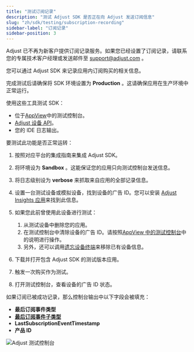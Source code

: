 ```yaml
---
title: "测试订阅记录"
description: "测试 Adjust SDK 是否正在向 Adjust 发送订阅信息"
slug: "zh/sdk/testing/subscription-recording"
sidebar-label: "订阅记录"
sidebar-position: 3
---
```


<Callout type="warning">

Adjust 已不再为新客户提供订阅记录服务。如果您已经设置了订阅记录，请联系您的专属技术客户经理或发送邮件至 [support@adjust.com](mailto:support@adjust.com) 。

</Callout>

您可以通过 Adjust SDK 来记录应用内订阅购买的相关信息。

<Callout type="important">

完成测试后请确保将 SDK 环境设置为 **Production** 。这请确保应用在生产环境中正常运行。

</Callout>

使用这些工具测试 SDK：

-  位于[AppView](https://help.adjust.com/zh/article/testing-console)中的测试控制台。
-  [Adjust 设备 API](/zh/api/device-api/inspect)。
-  您的 IDE 日志输出。

要测试此功能是否正常运转：

1. 按照对应平台的集成指南来集成 Adjust SDK。
2. 将环境设为 **Sandbox** 。这能保证您的应用只向测试控制台发送信息。
3. 将日志级别设为 **verbose** 来抓取来自应用的全部记录信息。
4. 设置一台测试设备或模拟设备，找到设备的广告 ID。您可以安装 [Adjust Insights 应用](https://apps.apple.com/us/app/adjust-insights/id1125517808)来找到此信息。
5. 如果您此前曾使用此设备进行测试：

   1. 从测试设备中删除您的应用。
   2. 在测试控制台中清除设备的广告 ID。请按照[AppView 中的测试控制台](https://help.adjust.com/zh/article/testing-console#forget-device)中的说明进行操作。
   3. 另外，还可以调用[遗忘设备终端](/zh/api/device-api/forget/)来移除已有设备信息。

6. 下载并打开包含 Adjust SDK 的测试版本应用。
7. 触发一次购买作为测试。
8. 打开测试控制台，查看设备的广告 ID 状态。

如果订阅已被成功记录，那么控制台输出中以下字段会被填充：

-  **最后订阅事件类型**
-  [**最后订阅事件子类型**](https://help.adjust.com/zh/article/manage-subscription-data#subscription-event-subtypes)
-  **LastSubscriptionEventTimestamp**
-  **产品 ID**

![Adjust 测试控制台](@images/sdk-testing/subscription/testing-console.png)

